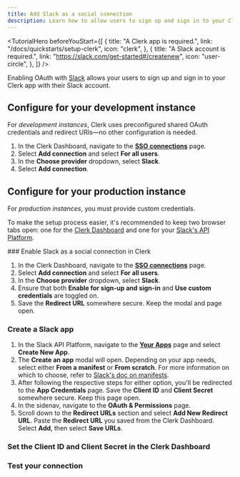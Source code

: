 ```yaml
---
title: Add Slack as a social connection
description: Learn how to allow users to sign up and sign in to your Clerk app with their Slack account using OAuth.
---
```


<TutorialHero
  beforeYouStart={[
    {
      title: "A Clerk app is required.",
      link: "/docs/quickstarts/setup-clerk",
      icon: "clerk",
    },
    {
      title: "A Slack account is required.",
      link: "https://slack.com/get-started#/createnew",
      icon: "user-circle",
    },
  ]}
/>

Enabling OAuth with [Slack](https://api.slack.com/authentication) allows your users to sign up and sign in to your Clerk app with their Slack account.

## Configure for your development instance

For _development instances_, Clerk uses preconfigured shared OAuth credentials and redirect URIs—no other configuration is needed.

1. In the Clerk Dashboard, navigate to the [**SSO connections**](https://dashboard.clerk.com/last-active?path=user-authentication/sso-connections) page.
1. Select **Add connection** and select **For all users**.
1. In the **Choose provider** dropdown, select **Slack**.
1. Select **Add connection**.

## Configure for your production instance

For _production instances_, you must provide custom credentials.

To make the setup process easier, it's recommended to keep two browser tabs open: one for the [Clerk Dashboard](https://dashboard.clerk.com/last-active?path=user-authentication/sso-connections) and one for your [Slack's API Platform](https://api.slack.com/).

<Steps>
  ### Enable Slack as a social connection in Clerk

  1. In the Clerk Dashboard, navigate to the [**SSO connections**](https://dashboard.clerk.com/last-active?path=user-authentication/sso-connections) page.
  1. Select **Add connection** and select **For all users**.
  1. In the **Choose provider** dropdown, select **Slack**.
  1. Ensure that both **Enable for sign-up and sign-in** and **Use custom credentials** are toggled on.
  1. Save the **Redirect URL** somewhere secure. Keep the modal and page open.

  ### Create a Slack app

  1. In the Slack API Platform, navigate to the [**Your Apps**](https://api.slack.com/apps) page and select **Create New App**.
  1. The **Create an app** modal will open. Depending on your app needs, select either **From a manifest** or **From scratch**. For more information on which to choose, refer to [Slack's doc on manifests](https://api.slack.com/reference/manifests).
  1. After following the respective steps for either option, you'll be redirected to the **App Credentials** page. Save the **Client ID** and **Client Secret** somewhere secure. Keep this page open.
  1. In the sidenav, navigate to the **OAuth & Permissions** page.
  1. Scroll down to the **Redirect URLs** section and select **Add New Redirect URL**. Paste the **Redirect URL** you saved from the Clerk Dashboard. Select **Add**, then select **Save URLs**.

  ### Set the Client ID and Client Secret in the Clerk Dashboard

  <Include src="_partials/authentication/social-connections/set-client-id-secret" />

  ### Test your connection

  <Include src="_partials/authentication/social-connections/test-your-connection" />
</Steps>

